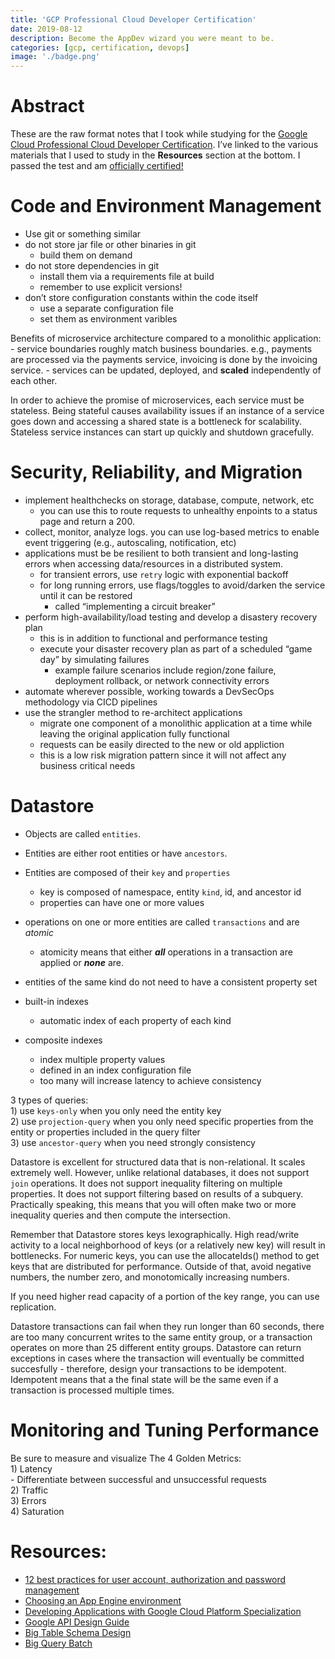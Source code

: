 ```yaml
---
title: 'GCP Professional Cloud Developer Certification'
date: 2019-08-12 
description: Become the AppDev wizard you were meant to be.
categories: [gcp, certification, devops]
image: './badge.png'
---
```

# Abstract

These are the raw format notes that I took while studying for the [Google Cloud Professional Cloud Developer Certification](https://cloud.google.com/certification/cloud-developer). I've linked to the various materials that I used to study in the **Resources** section at the bottom. I passed the test and am [officially certified!](https://www.credential.net/profile/galenballew/wallet)



# Code and Environment Management
- Use git or something similar
- do not store jar file or other binaries in git
  - build them on demand
- do not store dependencies in git
  - install them via a requirements file at build
  - remember to use explicit versions!
- don't store configuration constants within the code itself
  - use a separate configuration file
  - set them as environment varibles 

Benefits of microservice architecture compared to a monolithic application:
- service boundaries roughly match business boundaries. e.g., payments are processed via the payments service, invoicing is done by the invoicing service.
- services can be updated, deployed, and **scaled** independently of each other.

In order to achieve the promise of microservices, each service must be stateless. Being stateful causes availability issues if an instance of a service goes down and accessing a shared state is a bottleneck for scalability. Stateless service instances can start up quickly and shutdown gracefully. 

 

# Security, Reliability, and Migration
- implement healthchecks on storage, database, compute, network, etc
  - you can use this to route requests to unhealthy enpoints to a status page and return a 200.
- collect, monitor, analyze logs. you can use log-based metrics to enable event triggering (e.g., autoscaling, notification, etc)
- applications must be be resilient to both transient and long-lasting errors when accessing data/resources in a distributed system.
  -  for transient errors, use `retry` logic with exponential backoff 
  -  for long running errors, use flags/toggles to avoid/darken the service until it can be restored
     -  called "implementing a circuit breaker"
- perform high-availability/load testing and develop a disastery recovery plan
  - this is in addition to functional and performance testing
  - execute your disaster recovery plan as part of a scheduled "game day" by simulating failures
    - example failure scenarios include region/zone failure, deployment rollback, or network connectivity errors
- automate wherever possible, working towards a DevSecOps methodology via CICD pipelines
- use the strangler method to re-architect applications
  -  migrate one component of a monolithic application at a time while leaving the original application fully functional
  -  requests can be easily directed to the new or old appliction
  -  this is a low risk migration pattern since it will not affect any business critical needs



# Datastore
- Objects are called `entities`.
- Entities are either root entities or have `ancestors`.
- Entities are composed of their `key` and `properties`
  - key is composed of namespace, entity `kind`, id, and ancestor id
  - properties can have one or more values
- operations on one or more entities are called `transactions` and are _atomic_
  - atomicity means that either ***all*** operations in a transaction are applied or ***none*** are.
- entities of the same kind do not need to have a consistent property set

- built-in indexes
  - automatic index of each property of each kind
- composite indexes
  - index multiple property values 
  - defined in an index configuration file
  - too many will increase latency to achieve consistency

3 types of queries:  
  1) use `keys-only` when you only need the entity key  
  2) use `projection-query` when you only need specific properties from the entity or properties included in the query filter   
  3) use `ancestor-query` when you need strongly consistency  

Datastore is excellent for structured data that is non-relational. It scales extremely well. However, unlike relational databases, it does not support `join` operations. It does not support inequality filtering on multiple properties. It does not support filtering based on results of a subquery. Practically speaking, this means that you will often make two or more inequality queries and then compute the intersection. 

Remember that Datastore stores keys lexographically. High read/write activity to a local neighborhood of keys (or a relatively new key) will result in bottlenecks. For numeric keys, you can use the allocateIds() method to get keys that are distributed for performance. Outside of that, avoid negative numbers, the number zero, and monotomically increasing numbers.

If you need higher read capacity of a portion of the key range, you can use replication. 

Datastore transactions can fail when they run longer than 60 seconds, there are too many concurrent writes to the same entity group, or a transaction operates on more than 25 different entity groups. Datastore can return exceptions in cases where the transaction will eventually be committed succesfully - therefore, design your transactions to be idempotent. Idempotent means that a the final state will be the same even if a transaction is processed multiple times.

 
# Monitoring and Tuning Performance
Be sure to measure and visualize The 4 Golden Metrics:  
1) Latency  
   - Differentiate between successful and unsuccessful requests  
2) Traffic  
3) Errors  
4) Saturation  



# Resources: 
- [12 best practices for user account, authorization and password management](https://cloud.google.com/blog/products/gcp/12-best-practices-for-user-account)
- [Choosing an App Engine environment](https://cloud.google.com/appengine/docs/the-appengine-environments)
- [Developing Applications with Google Cloud Platform Specialization](https://www.coursera.org/specializations/developing-apps-gcp)
- [Google API Design Guide](https://cloud.google.com/apis/design/)
- [Big Table Schema Design](https://cloud.google.com/bigtable/docs/schema-design)
- [Big Query Batch](https://cloud.google.com/bigquery/batch)

